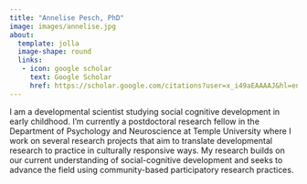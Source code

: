 ---
title: "Annelise Pesch, PhD"
image: images/annelise.jpg
about:
  template: jolla
  image-shape: round
  links:
   - icon: google scholar
     text: Google Scholar
     href: https://scholar.google.com/citations?user=x_i49aEAAAAJ&hl=en 
---

I am a developmental scientist studying social cognitive development in early childhood. I’m currently a postdoctoral research fellow in the Department of Psychology and Neuroscience at Temple University where I work on several research projects that aim to translate developmental research to practice in culturally responsive ways. My research builds on our current understanding of social-cognitive development and seeks to advance the field using community-based participatory research practices.